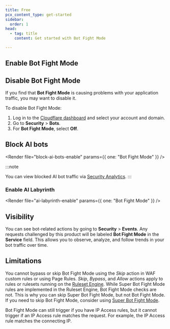 ```yaml
---
title: Free
pcx_content_type: get-started
sidebar:
  order: 1
head:
  - tag: title
    content: Get started with Bot Fight Mode

---
```



<Render file="bot-fight-mode-definition" />

## Enable Bot Fight Mode

<Render file="bot-fight-mode-enable" />

<Render file="sbfm-upgrade" />

## Disable Bot Fight Mode

If you find that **Bot Fight Mode** is causing problems with your application traffic, you may want to disable it.

To disable Bot Fight Mode:

1. Log in to the [Cloudflare dashboard](https://dash.cloudflare.com/login) and select your account and domain.
2. Go to **Security** > **Bots**.
3. For **Bot Fight Mode**, select **Off**.

## Block AI bots

<Render file="block-ai-bots-enable" params={{ one: "Bot Fight Mode" }} />

:::note

You can view blocked AI bot traffic via [Security Analytics](/waf/analytics/security-analytics/). 
:::

### Enable AI Labyrinth

<Render file="ai-labyrinth-enable" params={{ one: "Bot Fight Mode" }} />

## Visibility

You can see bot-related actions by going to **Security** > **Events**. Any requests challenged by this product will be labeled **Bot Fight Mode** in the **Service** field. This allows you to observe, analyze, and follow trends in your bot traffic over time.

## Limitations

You cannot bypass or skip Bot Fight Mode using the _Skip_ action in WAF custom rules or using Page Rules. _Skip_, _Bypass_, and _Allow_ actions apply to rules or rulesets running on the [Ruleset Engine](/ruleset-engine/). While Super Bot Fight Mode rules are implemented in the Ruleset Engine, Bot Fight Mode checks are not. This is why you can skip Super Bot Fight Mode, but not Bot Fight Mode. If you need to skip Bot Fight Mode, consider using [Super Bot Fight Mode](/bots/get-started/pro/).

Bot Fight Mode can still trigger if you have IP Access rules, but it cannot trigger if an IP Access rule matches the request. For example, the IP Access rule matches the connecting IP.
